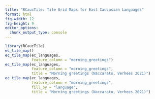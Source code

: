 ```yaml
---
title: "RCaucTile: Tile Grid Maps for East Caucasian Languages"
format: html
fig-width: 12
fig-height: 9
editor_options: 
  chunk_output_type: console
---
```


```r
library(RCaucTile)
ec_tile_map()
ec_tile_map(ec_languages,
            feature_column = "morning_greetings")
ec_tile_map(ec_languages,
            feature_column = "morning_greetings",
            title = "Morning greetings (Naccarato, Verhees 2021)")
ec_tile_map(ec_languages,
            feature_column = "morning_greetings",
            fill_by = "language",
            title = "Morning greetings (Naccarato, Verhees 2021)")
```

